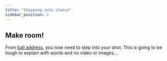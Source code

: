 ```yaml
---
title: "Stepping into stance"
sidebar_position: 2
---
```


## Make room!

From [ball address](ball-address), you now need to step into your shot. This is going to be tough to explain with words and no video or images...
